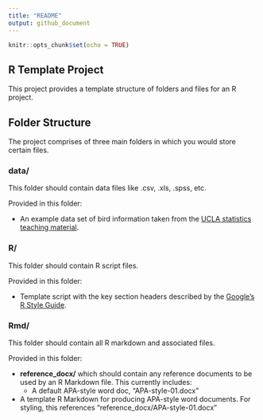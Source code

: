 ```yaml
---
title: "README"
output: github_document
---
```


```r
knitr::opts_chunk$set(echo = TRUE)
```

## R Template Project

This project provides a template structure of folders and files for an R project.

## Folder Structure

The project comprises of three main folders in which you would store certain files.

### data/

This folder should contain data files like .csv, .xls, .spss, etc.

Provided in this folder:

- An example data set of bird information taken from the [UCLA statistics teaching material](http://www.stat.ucla.edu/projects/datasets/).

### R/

This folder should contain R script files.

Provided in this folder:

- Template script with the key section headers described by the [Google's R Style Guide](https://google.github.io/styleguide/Rguide.xml).

### Rmd/

This folder should contain all R markdown and associated files.

Provided in this folder:

- **reference_docx/** which should contain any reference documents to be used by an R Markdown file. This currently includes:
  - A default APA-style word doc, "APA-style-01.docx"
- A template R Markdown for producing APA-style word documents. For styling, this references "reference_docx/APA-style-01.docx"
